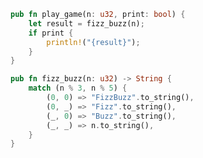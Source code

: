 ```rust
pub fn play_game(n: u32, print: bool) {
    let result = fizz_buzz(n);
    if print {
        println!("{result}");
    }
}

pub fn fizz_buzz(n: u32) -> String {
    match (n % 3, n % 5) {
        (0, 0) => "FizzBuzz".to_string(),
        (0, _) => "Fizz".to_string(),
        (_, 0) => "Buzz".to_string(),
        (_, _) => n.to_string(),
    }
}
```
